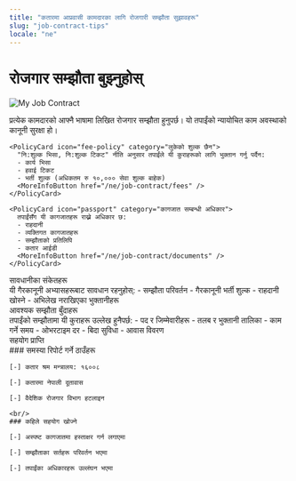 ```yaml
---
title: "कतारमा आप्रवासी कामदारका लागि रोजगारी सम्झौता सुझावहरू"
slug: "job-contract-tips"
locale: "ne"
---
```


# रोजगार सम्झौता बुझ्नुहोस्

![My Job Contract](/jobcontract.png)

<ContentSection>
  <div className="space-y-6">
    <PolicyCard icon="contract" category="सम्झौता आवश्यकताहरू">
      प्रत्येक कामदारको आफ्नै भाषामा लिखित रोजगार सम्झौता हुनुपर्छ।
      यो तपाईंको न्यायोचित काम अवस्थाको कानूनी सुरक्षा हो।
      <MoreInfoButton href="/ne/job-contract/basics" />
    </PolicyCard>

    <PolicyCard icon="fee-policy" category="लुकेको शुल्क छैन">
      "नि:शुल्क भिसा, नि:शुल्क टिकट" नीति अनुसार तपाईंले यी कुराहरूको लागि भुक्तान गर्नु पर्दैन:
      - कार्य भिसा
      - हवाई टिकट
      - भर्ती शुल्क (अधिकतम रु १०,००० सेवा शुल्क बाहेक)
      <MoreInfoButton href="/ne/job-contract/fees" />
    </PolicyCard>

    <PolicyCard icon="passport" category="कागजात सम्बन्धी अधिकार">
      तपाईंसँग यी कागजातहरू राख्ने अधिकार छ:
      - राहदानी
      - व्यक्तिगत कागजातहरू
      - सम्झौताको प्रतिलिपि
      - कतार आईडी
      <MoreInfoButton href="/ne/job-contract/documents" />
    </PolicyCard>

  </div>
</ContentSection>

<ContentSection>
  <IconHeading icon="warning-sign">सावधानीका संकेतहरू</IconHeading>
  <div className="prose prose-lg">
    यी गैरकानूनी अभ्यासहरूबाट सावधान रहनुहोस्: - सम्झौता परिवर्तन - गैरकानूनी
    भर्ती शुल्क - राहदानी खोस्ने - अभिलेख नराखिएका भुक्तानीहरू
  </div>
</ContentSection>

<ContentSection>
  <IconHeading icon="checklist">आवश्यक सम्झौता बुँदाहरू</IconHeading>
  <div className="prose prose-lg">
    तपाईंको सम्झौतामा यी कुराहरू उल्लेख हुनैपर्छ: - पद र जिम्मेवारीहरू - तलब र
    भुक्तानी तालिका - काम गर्ने समय - ओभरटाइम दर - बिदा सुविधा - आवास विवरण
  </div>
</ContentSection>

<ContentSection>
  <IconHeading icon="support">सहयोग प्राप्ति</IconHeading>
  <div className="prose prose-lg">
    ### समस्या रिपोर्ट गर्ने ठाउँहरू

    [-] कतार श्रम मन्त्रालय: १६००८

    [-] कतारमा नेपाली दूतावास

    [-] वैदेशिक रोजगार विभाग हटलाइन

    <br/>
    ### कहिले सहयोग खोज्ने

    [-] अस्पष्ट कागजातमा हस्ताक्षर गर्न लगाएमा

    [-] सम्झौताका सर्तहरू परिवर्तन भएमा

    [-] तपाईंका अधिकारहरू उल्लंघन भएमा

  </div>
</ContentSection>
